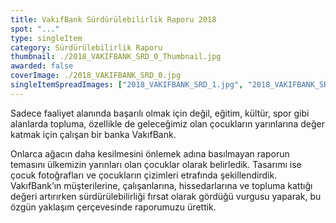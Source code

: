 ```yaml
---
title: VakıfBank Sürdürülebilirlik Raporu 2018
spot: "..."
type: singleItem
category: Sürdürülebilirlik Raporu
thumbnail: ./2018_VAKIFBANK_SRD_0_Thumbnail.jpg
awarded: false
coverImage: ./2018_VAKIFBANK_SRD_0.jpg
singleItemSpreadImages: ["2018_VAKIFBANK_SRD_1.jpg", "2018_VAKIFBANK_SRD_2.jpg", "2018_VAKIFBANK_SRD_3.jpg"]
---
```


Sadece faaliyet alanında başarılı olmak için değil, eğitim, kültür, spor gibi alanlarda topluma, özellikle de geleceğimiz olan çocukların yarınlarına değer katmak için çalışan bir banka VakıfBank.

Onlarca ağacın daha kesilmesini önlemek adına basılmayan raporun temasını ülkemizin yarınları olan çocuklar olarak belirledik. Tasarımı ise çocuk fotoğrafları ve çocukların çizimleri etrafında şekillendirdik. VakıfBank’ın müşterilerine, çalışanlarına, hissedarlarına ve topluma kattığı değeri artırırken sürdürülebilirliği fırsat olarak gördüğü vurgusu yaparak, bu özgün yaklaşım çerçevesinde raporumuzu ürettik.
